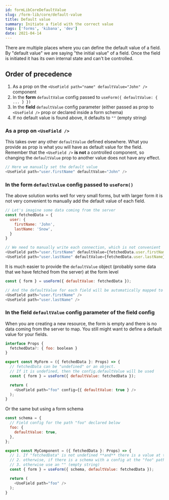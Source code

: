```yaml
---
id: formLibCoreDefaultValue
slug: /form-lib/core/default-value
title: Default value
summary: Initiate a field with the correct value
tags: ['forms', 'kibana', 'dev']
date: 2021-04-14
---
```


There are multiple places where you can define the default value of a field. By "default value" we are saying "the initial value" of a field. Once the field is initiated it has its own internal state and can't be controlled.

## Order of precedence

1. As a prop on the `<UseField path="name" defaultValue="John" />` component
2. In the **form** `defaultValue` config passed to `useForm({ defaultValue: { ... } })`
3. In the **field** `defaultValue` config parameter (either passed as prop to `<UseField />` prop or declared inside a form schema)
4. If no default value is found above, it defaults to `""` (empty string)

### As a prop on `<UseField />`

This takes over any other `defaultValue` defined elsewhere. What you provide as prop is what you will have as default value for the field. Remember that the `<UseField />` **is not** a controlled component, so changing the `defaultValue` prop to another value does not have any effect.

```js
// Here we manually set the default value 
<UseField path="user.firstName" defaultValue="John" />
```

### In the form `defaultValue` config passed to `useForm()`

The above solution works well for very small forms, but with larger form it is not very convenient to manually add the default value of each field.

```js
// Let's imagine some data coming from the server
const fetchedData = {
  user: {
    firstName: 'John',
    lastName: 'Snow',
  }
}

// We need to manually write each connection, which is not convenient
<UseField path="user.firstName" defaultValue={fetchedData.user.firstName} />
<UseField path="user.lastName" defaultValue={fetchedData.user.lastName} />
```

It is much easier to provide the `defaultValue` object (probably some data that we have fetched from the server) at the form level

```js
const { form } = useForm({ defaultValue: fetchedData });

// And the defaultValue for each field will be automatically mapped to its paths
<UseField path="user.firstName" />
<UseField path="user.lastName" />
```

### In the field `defaultValue` config parameter of the field config

When you are creating a new resource, the form is empty and there is no data coming from the server to map. You still might want to define a default value for your fields.

```js
interface Props {
  fetchedData?: { foo: boolean }
}

export const MyForm = ({ fetchedData }: Props) => {
  // fetchedData can be "undefined" or an object.
  // If it is undefined, then the config.defaultValue will be used
  const { form } = useForm({ defaultValue: fetchedData });

  return (
    <UseField path="foo" config={{ defaultValue: true } />
  );
}
```

Or the same but using a form schema

```js
const schema = {
  // Field config for the path "foo" declared below
  foo: {
    defaultValue: true,
  },
};

export const MyComponent = ({ fetchedData }: Props) => {
  // 1. If "fetchedData" is not undefined **and** there is a value at the "foo" path, use it
  // 2. otherwise, if there is a schema with a config at the "foo" path, read its "defaultValue"
  // 3. otherwise use an "" (empty string)
  const { form } = useForm({ schema, defaultValue: fetchedData });

  return (
    <UseField path="foo" />
  );
}
```

